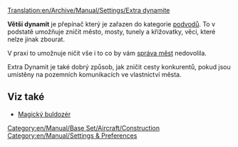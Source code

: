 [[Translation:en/Archive/Manual/Settings/Extra dynamite]]

'''Větší dynamit''' je přepínač který je zařazen do kategorie [[cs/Manual/Cheaty (Podvody)|podvodů]]. To v podstatě umožňuje zničit město, mosty, tunely a křižovatky, věci, které nelze jinak zbourat.

V praxi to umožnuje ničit vše i to co by vám [[en/Manual/Local authority|správa měst]] nedovolila.

Extra Dynamit je také dobrý způsob, jak zničit cesty konkurentů, pokud jsou umístěny na pozemních komunikacích ve vlastnictví města.

==Viz také==
* [[cs/Archive/Manual/Magický buldozér|Magický buldozér]]

[[Category:en/Manual/Base Set/Aircraft/Construction]]
[[Category:en/Manual/Settings & Preferences]]
